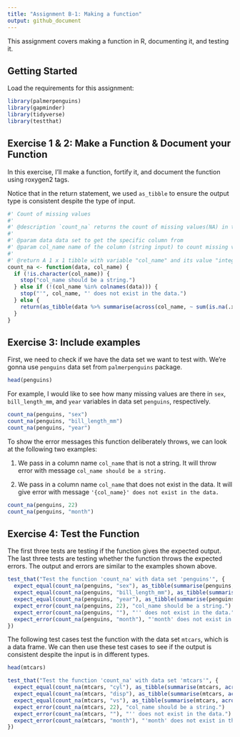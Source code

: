 ---
title: "Assignment B-1: Making a function"
output: github_document
---

This assignment covers making a function in R, documenting it, and testing it.

## Getting Started

Load the requirements for this assignment:

```{r}
library(palmerpenguins)
library(gapminder)
library(tidyverse)
library(testthat)
```

## Exercise 1 & 2: Make a Function &  Document your Function

In this exercise, I’ll make a function, fortify it, and document the function using roxygen2 tags.

Notice that in the return statement, we used `as_tibble` to ensure the output type is consistent despite the type of input.

```{r}
#' Count of missing values
#'
#' @description `count_na` returns the count of missing values(NA) in the specified column `col_name` of the given data set `data`
#'
#' @param data data set to get the specific column from
#' @param col_name name of the column (string input) to count missing values.
#'
#' @return A 1 x 1 tibble with variable "col_name" and its value "integer count of missing values"
count_na <- function(data, col_name) {
  if (!is.character(col_name)) {
    stop("col_name should be a string.")
  } else if (!(col_name %in% colnames(data))) {
    stop("'", col_name, "' does not exist in the data.")
  } else {
    return(as_tibble(data %>% summarise(across(col_name, ~ sum(is.na(.x))))))
  }
}
```
## Exercise 3: Include examples

First, we need to check if we have the data set we want to test with. We're gonna use `penguins` data set from `palmerpenguins` package.

```{r}
head(penguins)
```

For example, I would like to see how many missing values are there in `sex`, `bill_length_mm`, and `year` variables in data set `penguins`, respectively.

```{r}
count_na(penguins, "sex")
count_na(penguins, "bill_length_mm")
count_na(penguins, "year")
```

To show the error messages this function deliberately throws, we can look at the following two examples:

1. We pass in a column name `col_name` that is not a string. It will throw error with message `col_name should be a string.`

2. We pass in a column name `col_name` that does not exist in the data. It will give error with message `'{col_name}' does not exist in the data.`

```{r, error=TRUE}
count_na(penguins, 22)
count_na(penguins, "month")
```

## Exercise 4: Test the Function

The first three tests are testing if the function gives the expected output. The last three tests are testing whether the function throws the expected errors. The output and errors are similar to the examples shown above.

```{r}
test_that("Test the function 'count_na' with data set 'penguins'", {
  expect_equal(count_na(penguins, "sex"), as_tibble(summarise(penguins, across(sex, ~ sum(is.na(.x))))))
  expect_equal(count_na(penguins, "bill_length_mm"), as_tibble(summarise(penguins, across(bill_length_mm, ~ sum(is.na(.x))))))
  expect_equal(count_na(penguins, "year"), as_tibble(summarise(penguins, across(year, ~ sum(is.na(.x))))))
  expect_error(count_na(penguins, 22), "col_name should be a string.")
  expect_error(count_na(penguins, ""), "'' does not exist in the data.")
  expect_error(count_na(penguins, "month"), "'month' does not exist in the data.")
})
```

The following test cases test the function with the data set `mtcars`, which is a data frame. We can then use these test cases to see if the output is consistent despite the input is in different types.

```{r}
head(mtcars)
```

```{r}
test_that("Test the function 'count_na' with data set 'mtcars'", {
  expect_equal(count_na(mtcars, "cyl"), as_tibble(summarise(mtcars, across(cyl, ~ sum(is.na(.x))))))
  expect_equal(count_na(mtcars, "disp"), as_tibble(summarise(mtcars, across(disp, ~ sum(is.na(.x))))))
  expect_equal(count_na(mtcars, "vs"), as_tibble(summarise(mtcars, across(vs, ~ sum(is.na(.x))))))
  expect_error(count_na(mtcars, 22), "col_name should be a string.")
  expect_error(count_na(mtcars, ""), "'' does not exist in the data.")
  expect_error(count_na(mtcars, "month"), "'month' does not exist in the data.")
})
```
